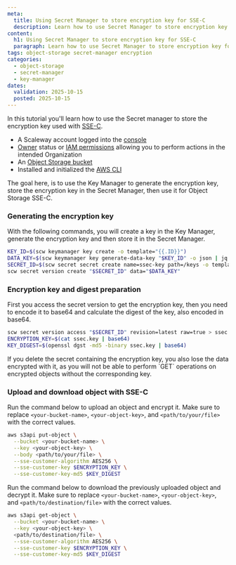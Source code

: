 ```yaml
---
meta:
  title: Using Secret Manager to store encryption key for SSE-C
  description: Learn how to use Secret Manager to store encryption key for Object Storage and SSE-C.
content:
  h1: Using Secret Manager to store encryption key for SSE-C
  paragraph: Learn how to use Secret Manager to store encryption key for Object Storage and SSE-C.
tags: object-storage secret-manager encryption
categories:
  - object-storage
  - secret-manager
  - key-manager
dates:
  validation: 2025-10-15
  posted: 2025-10-15
---
```


In this tutorial you'll learn how to use the Secret manager to store the encryption key used with [SSE-C](/object-storage/api-cli/enable-sse-c/).

<Requirements />

- A Scaleway account logged into the [console](https://console.scaleway.com)
- [Owner](/iam/concepts/#owner) status or [IAM permissions](/iam/concepts/#permission) allowing you to perform actions in the intended Organization
- An [Object Storage bucket](/object-storage/how-to/create-a-bucket/)
- Installed and initialized the [AWS CLI](/object-storage/api-cli/object-storage-aws-cli/)

The goal here, is to use the Key Manager to generate the encryption key, store the encryption key in the Secret Manager, then use it for Object Storage SSE-C.

### Generating the encryption key

With the following commands, you will create a key in the Key Manager, generate the encryption key and then store it in the Secret Manager.

```bash
KEY_ID=$(scw keymanager key create -o template="{{.ID}}")
DATA_KEY=$(scw keymanager key generate-data-key "$KEY_ID" -o json | jq -r .plaintext | base64 -d)
SECRET_ID=$(scw secret secret create name=ssec-key path=/keys -o template="{{.ID}}")
scw secret version create "$SECRET_ID" data="$DATA_KEY"
```

### Encryption key and digest preparation

First you access the secret version to get the encryption key, then you need to encode it to base64 and calculate the digest of the key, also encoded in base64.

```bash
scw secret version access "$SECRET_ID" revision=latest raw=true > ssec.key
ENCRYPTION_KEY=$(cat ssec.key | base64)
KEY_DIGEST=$(openssl dgst -md5 -binary ssec.key | base64)
```

<Message type="important">
If you delete the secret containing the encryption key, you also lose the data encrypted with it, as you will not be able to perform `GET` operations on encrypted objects without the corresponding key.
</Message>

### Upload and download object with SSE-C

Run the command below to upload an object and encrypt it. Make sure to replace `<your-bucket-name>`, `<your-object-key>`, and `<path/to/your/file>` with the correct values.

```bash
aws s3api put-object \
  --bucket <your-bucket-name> \
  --key <your-object-key> \
  --body <path/to/your/file> \
  --sse-customer-algorithm AES256 \
  --sse-customer-key $ENCRYPTION_KEY \
  --sse-customer-key-md5 $KEY_DIGEST
```

Run the command below to download the previously uploaded object and decrypt it. Make sure to replace `<your-bucket-name>`, `<your-object-key>`, and `<path/to/destination/file>` with the correct values.

```bash
aws s3api get-object \
  --bucket <your-bucket-name> \
  --key <your-object-key> \
  <path/to/destination/file> \
  --sse-customer-algorithm AES256 \
  --sse-customer-key $ENCRYPTION_KEY \
  --sse-customer-key-md5 $KEY_DIGEST
```
